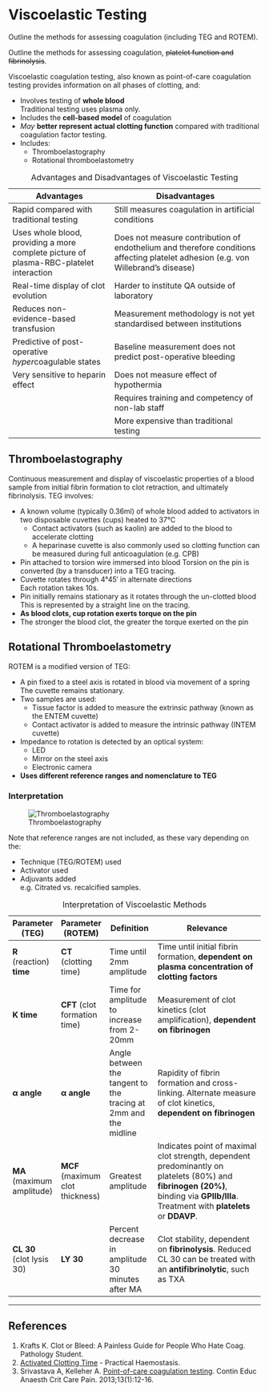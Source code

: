 # Viscoelastic Testing

:::CICM
Outline the methods for assessing coagulation (including TEG and ROTEM).
:::

:::ANZCA
Outline the methods for assessing coagulation, ~~platelet function and fibrinolysis~~.
:::

Viscoelastic coagulation testing, also known as point-of-care coagulation testing provides information on all phases of clotting, and:

* Involves testing of **whole blood**\
Traditional testing uses plasma only.
* Includes the **cell-based model** of coagulation\
* *May* **better represent actual clotting function** compared with traditional coagulation factor testing.
* Includes:
	* Thromboelastography
	* Rotational thromboelastometry


: Advantages and Disadvantages of Viscoelastic Testing

| Advantages                                                                             | Disadvantages                                                                                                                     |
|----------------------------------------------------------------------------------------|-----------------------------------------------------------------------------------------------------------------------------------|
| Rapid compared with traditional testing                                                | Still measures coagulation in artificial conditions                                                                               |
| Uses whole blood, providing a more complete picture of plasma-RBC-platelet interaction | Does not measure contribution of endothelium and therefore conditions affecting platelet adhesion (e.g. von Willebrand's disease) |
| Real-time display of clot evolution                                                    | Harder to institute QA outside of laboratory                                                                                      |
| Reduces non-evidence-based transfusion                                                 | Measurement methodology is not yet standardised between institutions                                                              |
| Predictive of post-operative *hyper*coagulable states                                  | Baseline measurement does not predict post-operative bleeding                                                                     |
| Very sensitive to heparin effect                                                       | Does not measure effect of hypothermia                                                                                            |
|                                                                                        | Requires training and competency of non-lab staff                                                                                 |
|                                                                                        | More expensive than traditional testing                                                                                           |


## Thromboelastography

Continuous measurement and display of viscoelastic properties of a blood sample from initial fibrin formation to clot retraction, and ultimately fibrinolysis. TEG involves:

* A known volume (typically 0.36ml) of whole blood added to activators in two disposable cuvettes (cups) heated to 37°C\
	* Contact activators (such as kaolin) are added to the blood to accelerate clotting
	* A heparinase cuvette is also commonly used so clotting function can be measured during full anticoagulation (e.g. CPB)
* Pin attached to torsion wire immersed into blood
Torsion on the pin is converted (by a transducer) into a TEG tracing.
* Cuvette rotates through 4°45′ in alternate directions\
Each rotation takes 10s.
* Pin initially remains stationary as it rotates through the un-clotted blood\
This is represented by a straight line on the tracing.
* **As blood clots, cup rotation exerts torque on the pin**
* The stronger the blood clot, the greater the torque exerted on the pin


## Rotational Thromboelastometry

ROTEM is a modified version of TEG:

* A pin fixed to a steel axis is rotated in blood via movement of a spring\
The cuvette remains stationary.
* Two samples are used:
	* Tissue factor is added to measure the extrinsic pathway (known as the ENTEM cuvette)
	* Contact activator is added to measure the intrinsic pathway (INTEM cuvette)
* Impedance to rotation is detected by an optical system:
	* LED
	* Mirror on the steel axis
	* Electronic camera
* **Uses different reference ranges and nomenclature to TEG**


### Interpretation

![Thromboelastography](/resources/teg.svg)

:::column-margin
Note that reference ranges are not included, as these vary depending on the:

* Technique (TEG/ROTEM) used
* Activator used
* Adjuvants added\
e.g. Citrated vs. recalcified samples.
:::

: Interpretation of Viscoelastic Methods

| Parameter (TEG)            | Parameter (ROTEM)                | Definition                                                      | Relevance                                                                                                                                                                             |
|----------------------------|----------------------------------|-----------------------------------------------------------------|---------------------------------------------------------------------------------------------------------------------------------------------------------------------------------------|
| **R** (reaction) **time**  | **CT** (clotting time)           | Time until 2mm amplitude                                        | Time until initial fibrin formation, **dependent on plasma concentration of clotting factors**                                                                                        |
| **K time**                 | **CFT** (clot formation time)    | Time for amplitude to increase from 2-20mm                      | Measurement of clot kinetics (clot amplification), **dependent on fibrinogen**                                                                                                        |
| **α angle**                | **α angle**                      | Angle between the tangent to the tracing at 2mm and the midline | Rapidity of fibrin formation and cross-linking. Alternate measure of clot kinetics, **dependent on fibrinogen**                                                                       |
| **MA** (maximum amplitude) | **MCF** (maximum clot thickness) | Greatest amplitude                                              | Indicates point of maximal clot strength, dependent predominantly on platelets (80%) and **fibrinogen (20%)**, binding via **GPIIb/IIIa**. Treatment with **platelets** or **DDAVP**. |
| **CL 30** (clot lysis 30)  | **LY 30**                        | Percent decrease in amplitude 30 minutes after MA               | Clot stability, dependent on **fibrinolysis**. Reduced CL 30 can be treated with an **antifibrinolytic**, such as TXA                                                                 |


---

## References

1. Krafts K. Clot or Bleed: A Painless Guide for People Who Hate Coag. Pathology Student.
2. [Activated Clotting Time](http://practical-haemostasis.com/Miscellaneous/Miscellaneous%20Tests/act.html) - Practical Haemostasis.
3. Srivastava A, Kelleher A. [Point-of-care coagulation testing](https://academic.oup.com/bjaed/article/13/1/12/281236). Contin Educ Anaesth Crit Care Pain. 2013;13(1):12-16.